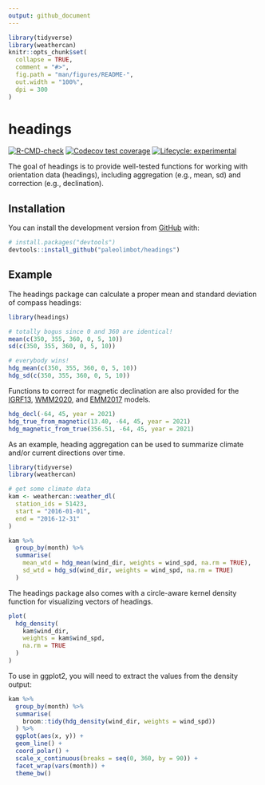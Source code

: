 ```yaml
---
output: github_document
---
```


<!-- README.md is generated from README.Rmd. Please edit that file -->

```r
library(tidyverse)
library(weathercan)
knitr::opts_chunk$set(
  collapse = TRUE,
  comment = "#>",
  fig.path = "man/figures/README-",
  out.width = "100%",
  dpi = 300
)
```

# headings

<!-- badges: start -->
[![R-CMD-check](https://github.com/paleolimbot/headings/workflows/R-CMD-check/badge.svg)](https://github.com/paleolimbot/headings/actions)
[![Codecov test coverage](https://codecov.io/gh/paleolimbot/headings/branch/master/graph/badge.svg)](https://codecov.io/gh/paleolimbot/headings?branch=master)
[![Lifecycle: experimental](https://img.shields.io/badge/lifecycle-experimental-orange.svg)](https://lifecycle.r-lib.org/articles/stages.html#experimental)
<!-- badges: end -->

The goal of headings is to provide well-tested functions for working with orientation data (headings), including aggregation (e.g., mean, sd) and correction (e.g., declination).

## Installation

You can install the development version from [GitHub](https://github.com/) with:

``` r
# install.packages("devtools")
devtools::install_github("paleolimbot/headings")
```
## Example

The headings package can calculate a proper mean and standard deviation of compass headings:

```r
library(headings)

# totally bogus since 0 and 360 are identical!
mean(c(350, 355, 360, 0, 5, 10))
sd(c(350, 355, 360, 0, 5, 10))

# everybody wins!
hdg_mean(c(350, 355, 360, 0, 5, 10))
hdg_sd(c(350, 355, 360, 0, 5, 10))
```

Functions to correct for magnetic declination are also provided for the [IGRF13](https://www.ngdc.noaa.gov/IAGA/vmod/home.html), [WMM2020](https://www.ngdc.noaa.gov/geomag/EMM/index.html), and [EMM2017](https://www.ngdc.noaa.gov/geomag/WMM/DoDWMM.shtml) models.

```r
hdg_decl(-64, 45, year = 2021)
hdg_true_from_magnetic(13.40, -64, 45, year = 2021)
hdg_magnetic_from_true(356.51, -64, 45, year = 2021)
```

As an example, heading aggregation can be used to summarize climate and/or current directions over time.

```r
library(tidyverse)
library(weathercan)

# get some climate data
kam <- weathercan::weather_dl(
  station_ids = 51423,
  start = "2016-01-01",
  end = "2016-12-31"
)

kam %>% 
  group_by(month) %>% 
  summarise(
    mean_wtd = hdg_mean(wind_dir, weights = wind_spd, na.rm = TRUE),
    sd_wtd = hdg_sd(wind_dir, weights = wind_spd, na.rm = TRUE)
  )
```

The headings package also comes with a circle-aware kernel density function for visualizing vectors of headings.

```r
plot(
  hdg_density(
    kam$wind_dir, 
    weights = kam$wind_spd, 
    na.rm = TRUE
  )
)
```

To use in ggplot2, you will need to extract the values from the density output:

```r
kam %>% 
  group_by(month) %>% 
  summarise(
    broom::tidy(hdg_density(wind_dir, weights = wind_spd))
  ) %>% 
  ggplot(aes(x, y)) +
  geom_line() +
  coord_polar() +
  scale_x_continuous(breaks = seq(0, 360, by = 90)) +
  facet_wrap(vars(month)) +
  theme_bw()
```



